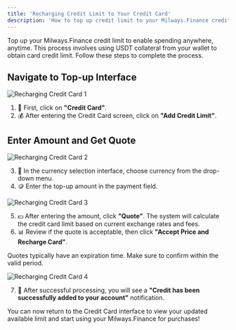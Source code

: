 ```yaml
---
title: 'Recharging Credit Limit to Your Credit Card'
description: 'How to top up credit limit to your Milways.Finance credit card.'
---
```


<Info>
Top up your Milways.Finance credit limit to enable spending anywhere, anytime. This process involves using USDT collateral from your wallet to obtain card credit limit. Follow these steps to complete the process.
</Info>

## Navigate to Top-up Interface

![Recharging Credit Card 1](https://milways.gitbook.io/~gitbook/image?url=https%3A%2F%2F905664024-files.gitbook.io%2F%7E%2Ffiles%2Fv0%2Fb%2Fgitbook-x-prod.appspot.com%2Fo%2Fspaces%252FBdfmzoYxBtV1Xo4FcaHt%252Fuploads%252F11RdVaAb7VE7E4E2fKOr%252F37.png%3Falt%3Dmedia%26token%3Dcb5e9f91-d3a2-4c3a-a671-3160e8ba5feb&width=768&dpr=4&quality=100&sign=38fb286&sv=2)

1. 💼 First, click on **"Credit Card"**.
2. 💰 After entering the Credit Card screen, click on **"Add Credit Limit"**.

## Enter Amount and Get Quote

![Recharging Credit Card 2](https://milways.gitbook.io/~gitbook/image?url=https%3A%2F%2F905664024-files.gitbook.io%2F%7E%2Ffiles%2Fv0%2Fb%2Fgitbook-x-prod.appspot.com%2Fo%2Fspaces%252FBdfmzoYxBtV1Xo4FcaHt%252Fuploads%252Fy6PiwmWFbDo3stKCjh4Y%252F38.png%3Falt%3Dmedia%26token%3D92f89c18-88a3-4ca2-9b36-d685156155e6&width=768&dpr=4&quality=100&sign=d158000e&sv=2)

3. 📲 In the currency selection interface, choose currency from the drop-down menu.
4. 🪙 Enter the top-up amount in the payment field.

![Recharging Credit Card 3](https://milways.gitbook.io/~gitbook/image?url=https%3A%2F%2F905664024-files.gitbook.io%2F%7E%2Ffiles%2Fv0%2Fb%2Fgitbook-x-prod.appspot.com%2Fo%2Fspaces%252FBdfmzoYxBtV1Xo4FcaHt%252Fuploads%252FAtxIAVweKBT0K63rj9V0%252F39.png%3Falt%3Dmedia%26token%3De7ced23b-5773-4d8b-a022-ce1807c97486&width=768&dpr=4&quality=100&sign=6089b8e3&sv=2)

5. 💵 After entering the amount, click **"Quote"**. The system will calculate the credit card limit based on current exchange rates and fees.
6. 📊 Review if the quote is acceptable, then click **"Accept Price and Recharge Card"**.

<Tip>Quotes typically have an expiration time. Make sure to confirm within the valid period.</Tip>

![Recharging Credit Card 4](https://milways.gitbook.io/~gitbook/image?url=https%3A%2F%2F905664024-files.gitbook.io%2F%7E%2Ffiles%2Fv0%2Fb%2Fgitbook-x-prod.appspot.com%2Fo%2Fspaces%252FBdfmzoYxBtV1Xo4FcaHt%252Fuploads%252Fs9AAirvatYKzGpbAQgHv%252F4%2520%284%29.png%3Falt%3Dmedia%26token%3D9f7b9676-5cc3-4ae5-a5cf-9a3db28ecfb4&width=768&dpr=4&quality=100&sign=afc3040c&sv=2)

7. 🎉 After successful processing, you will see a **"Credit has been successfully added to your account"** notification.

You can now return to the Credit Card interface to view your updated available limit and start using your Milways.Finance for purchases!

